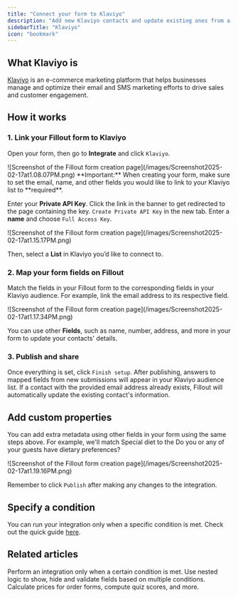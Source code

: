 ```yaml
---
title: "Connect your form to Klaviyo"
description: "Add new Klaviyo contacts and update existing ones from a Fillout form to grow your email and SMS audience. Set fields based on conditions in your form."
sidebarTitle: "Klaviyo"
icon: "bookmark"
---
```


## What Klaviyo is

[Klaviyo](https://www.klaviyo.com/) is an e-commerce marketing platform that helps businesses manage and optimize their email and SMS marketing efforts to drive sales and customer engagement.

## How it works

### 1. Link your Fillout form to Klaviyo

Open your form, then go to **Integrate** and click `Klaviyo`.

<Frame>
  ![Screenshot of the Fillout form creation page](/images/Screenshot2025-02-17at1.08.07PM.png)
</Frame>

<Check>
  **Important:** When creating your form, make sure to set the email, name, and other fields you would like to link to your Klaviyo list to **required**.
</Check>

Enter your **Private API Key**. Click the link in the banner to get redirected to the page containing the key. `Create Private API Key` in the new tab. Enter a **name** and choose `Full Access Key`.

<Frame style={{ width: '336px', height: '394px' }}>
  ![Screenshot of the Fillout form creation page](/images/Screenshot2025-02-17at1.15.17PM.png)
</Frame>

Then, select a **List** in Klaviyo you’d like to connect to.

### 2. Map your form fields on Fillout

Match the fields in your Fillout form to the corresponding fields in your Klaviyo audience. For example, link the email address to its respective field.

<Frame>
  ![Screenshot of the Fillout form creation page](/images/Screenshot2025-02-17at1.17.34PM.png)
</Frame>

You can use other **Fields**, such as name, number, address, and more in your form to update your contacts' details.

### 3. Publish and share

Once everything is set, click `Finish setup`. After publishing, answers to mapped fields from new submissions will appear in your Klaviyo audience list. If a contact with the provided email address already exists, Fillout will automatically update the existing contact's information.

## Add custom properties

You can add extra metadata using other fields in your form using the same steps above. For example, we'll match Special diet to the Do you or any of your guests have dietary preferences?

<Frame>
  ![Screenshot of the Fillout form creation page](/images/Screenshot2025-02-17at1.19.16PM.png)
</Frame>

Remember to click `Publish` after making any changes to the integration.

## Specify a condition

You can run your integration only when a specific condition is met. Check out the quick guide [here](/conditional-integration).

## Related articles

<CardGroup cols={3}>
  <Card title="Conditional integration logic" icon="gear-complex" iconType="regular" color="#FFC738" href="/conditional-integration">
    Perform an integration only when a certain condition is met.
  </Card>
  <Card title="Condition groups" icon="table-tree" iconType="regular" color="#FFC738" href="/condition-logic-groups">
    Use nested logic to show, hide and validate fields based on multiple conditions.
  </Card>
  <Card title="Calculations and variables" icon="calculator-simple" iconType="regular" color="#FFC738" href="/calculations">
    Calculate prices for order forms, compute quiz scores, and more.
  </Card>
</CardGroup>
